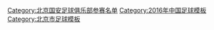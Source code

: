 {{Football squad with groups
|name=2016年中超分类名单北京
|bgcolor=#38A068
|bordercolor=#FFBF00
|textcolor=#F8F8F8
|title=[[北京国安足球俱乐部|<span style="color:#F8F8F8">北京国安乐视</span>]] — [[2016年中国足球超级联赛|<span style="color:#F8F8F8">2016年</span>]][[中国足球超级联赛|<span style="color:#F8F8F8">中超联赛第 5 名</span>]]
|group1=全年参赛球员
|list1=<div>
{{Football squad2 player|no=1|name=[[赵石]]}}
{{Football squad2 player|no=2|name={{flagicon|UZB}} {{flagicon|UKR}} [[伊格尔·克里梅茨|-{zh-hans:克里梅茨;zh-hk:基利美斯}-]]}}
{{Football squad2 player|no=3|name=[[李磊 (1992年)|李磊]]}}
{{Football squad2 player|no=4|name=[[周挺]]}}
{{Football squad2 player|no=5|name={{flagicon|BRA}} [[拉尔夫·德·索萨·特莱斯|-{zh-hans:拉尔夫;zh-hk:拉夫迪蘇沙}-]]}}
{{Football squad2 player|no=6|name=[[张晓彬 (1985年)|张晓彬]]}}
{{Football squad2 player|no=7|name=[[张池明 (足球运动员)|张池明]]}}
{{Football squad2 player|no=8|name=[[朴成]]}}
{{Football squad2 player|no=10|name=[[张稀哲]]}}
{{Football squad2 player|no=11|name=[[宋博轩]]}}
{{Football squad2 player|no=12|name=''球队支持者''}}
{{Football squad2 player|no=13|name=[[徐云龙]]}}
{{Football squad2 player|no=16|name=[[杜明洋]]}}
{{Football squad2 player|no=17|name={{flagicon|TUR}} [[布拉克·耶勒马兹|-{zh-hans:耶勒马兹;zh-hk:耶馬斯}-]]}}
{{Football squad2 player|no=19|name=[[于大宝]]}}
{{Football squad2 player|no=20|name=[[张辛昕]]}}
{{Football squad2 player|no=21|name={{flagicon|BRA}} [[雷纳托·奥古斯托|-{zh-hans:奥古斯托;zh-hk:奧古斯圖;zh-tw:奧古斯托;}-]]}}
{{Football squad2 player|no=22|name=[[杨智]]}}
{{Football squad2 player|no=23|name=[[杨运]]}}
{{Football squad2 player|no=24|name=[[李翰博]]}}
{{Football squad2 player|no=25|name=[[侯森]]}}
{{Football squad2 player|no=26|name=[[单欢欢]]}}
{{Football squad2 player|no=28|name=[[张呈栋]]}}
{{Football squad2 player|no=30|name=[[雷腾龙]]}}
{{Football squad2 player|no=31|name=[[赵和靖]]}}
{{Football squad2 player|no=32|name=[[魏鑫]]}}
{{Football squad2 player|no=33|name=[[张岩 (1997年)|张岩]]}}
</div>
|group2=夏季转入球员
|list2=<div>
{{Football squad2 player|no=15|name={{flagicon|UZB}} {{flagicon|RUS}} [[伊戈尔·谢尔盖耶夫|-{zh-hans:谢尔盖耶夫;zh-hk:沙基夫;}-]]}}
{{Football squad2 player|no=56|name=[[盛鹏飞]]}}
</div>
|group3=夏季转出球员
|list3=<div>
{{Football squad2 player|no=9|name={{flagicon|BRA}} [[克莱伯·皮涅鲁|-{zh-hans:克莱伯;zh-hk:基巴}-]]}}
{{Football squad2 player|no=14|name=[[晋鹏翔]]}}
{{Football squad2 player|no=35|name=[[李提香]]}}
</div>
|group4=主教练
|list4={{flagicon|ITA}} [[阿爾貝托·扎凱羅尼|-{zh-hans:扎切罗尼;zh-hk:沙哲朗尼;zh-hant:扎凱羅尼;}-]]（至第 9 轮）；[[谢峰 (1966年)|谢峰]]（代理）
}}
<noinclude>
{{DEFAULTSORT:Beijing Guo'an F.C. Squad 2016}}
[[Category:北京国安足球俱乐部参赛名单]]
[[Category:2016年中国足球模板]]
[[Category:北京市足球模板]]
</noinclude>